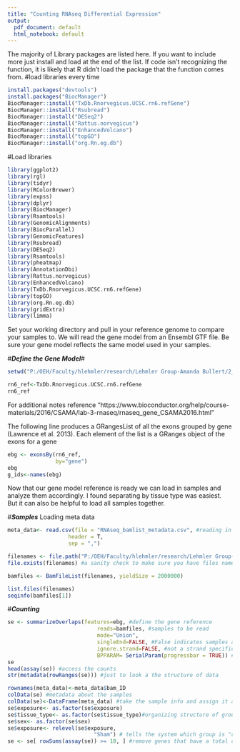 ```yaml
---
title: "Counting RNAseq Differential Expression"
output:
  pdf_document: default
  html_notebook: default
---
```


The majority of Library packages are listed here. If you want to include more just install and load at the end of the list. If code isn't recognizing the function, it is likely that R didn't load the package that the function comes from.
#load libraries every time

```r
install.packages("devtools")
install.packages("BiocManager")
BiocManager::install("TxDb.Rnorvegicus.UCSC.rn6.refGene")
BiocManager::install("Rsubread")
BiocManager::install("DESeq2")
BiocManager::install("Rattus.norvegicus")
BiocManager::install("EnhancedVolcano")
BiocManager::install("topGO")
BiocManager::install("org.Rn.eg.db")
```


#Load libraries
```r
library(ggplot2)
library(rgl)
library(tidyr)
library(RColorBrewer)
library(expss)
library(dplyr)
library(BiocManager)
library(Rsamtools)
library(GenomicAlignments)
library(BiocParallel)
library(GenomicFeatures)
library(Rsubread)
library(DESeq2)
library(Rsamtools)
library(pheatmap)
library(AnnotationDbi)
library(Rattus.norvegicus)
library(EnhancedVolcano)
library(TxDb.Rnorvegicus.UCSC.rn6.refGene)
library(topGO)
library(org.Rn.eg.db)
library(gridExtra)
library(limma)
```

Set your working directory and pull in your reference genome to compare your samples to. We will read the gene model from an Ensembl GTF file. Be sure your gene model reflects the same model used in your samples. 

#***Define the Gene Model***#
```r
setwd("P:/OEH/Faculty/hlehmler/research/Lehmler Group-Amanda Bullert/2_SubQ/rawRNAseq/usftp21.novogene.com/01.RawData/fastq_files/BAM_files/") #setting directory

rn6_ref<-TxDb.Rnorvegicus.UCSC.rn6.refGene
rn6_ref
```

For additional notes reference "https://www.bioconductor.org/help/course-materials/2016/CSAMA/lab-3-rnaseq/rnaseq_gene_CSAMA2016.html"

The following line produces a GRangesList of all the exons grouped by gene (Lawrence et al. 2013). Each element of the list is a GRanges object of the exons for a gene
```r
ebg <- exonsBy(rn6_ref, 
               by="gene")
ebg
g_ids<-names(ebg)

```

Now that our gene model reference is ready we can load in samples and analyze them accordingly. I found separating by tissue type was easiest. But it can also be helpful to load all samples together. 

#***Samples*** Loading meta data
```r
meta_data<- read.csv(file = "RNAseq_bamlist_metadata.csv", #reading in the sample information
                   header = T, 
                   sep = ",")

filenames <- file.path("P:/OEH/Faculty/hlehmler/research/Lehmler Group-Amanda Bullert/2_SubQ/rawRNAseq/usftp21.novogene.com/01.RawData/fastq_files/BAM_files/", meta_data$bam_ID)
file.exists(filenames) #a sanity check to make sure you have files named
```

```r
bamfiles <- BamFileList(filenames, yieldSize = 2000000)

list.files(filenames)
seqinfo(bamfiles[1])
```

#***Counting***
```r
se <- summarizeOverlaps(features=ebg, #define the gene reference
                            reads=bamfiles, #samples to be read
                            mode="Union", 
                            singleEnd=FALSE, #False indicates samples are paired-end
                            ignore.strand=FALSE, #not a strand specific experiment
                            BPPARAM= SerialParam(progressbar = TRUE)) #progress bar shown
se
head(assay(se)) #access the counts
str(metadata(rowRanges(se))) #just to look a the structure of data
```



```r
rownames(meta_data)<-meta_data$bam_ID
colData(se) #metadata about the samples
colData(se)<-DataFrame(meta_data) #take the sample info and assign it as the metadata
se$exposure<- as.factor(se$exposure)
se$tissue_type<- as.factor(se$tissue_type)#organizing structure of groups
se$sex<- as.factor(se$sex)
se$exposure<- relevel(se$exposure, 
                           "Sham") # tells the system which group is "control"
se <- se[ rowSums(assay(se)) >= 10, ] #remove genes that have a total count less than 10, a good prefilter measure
```



